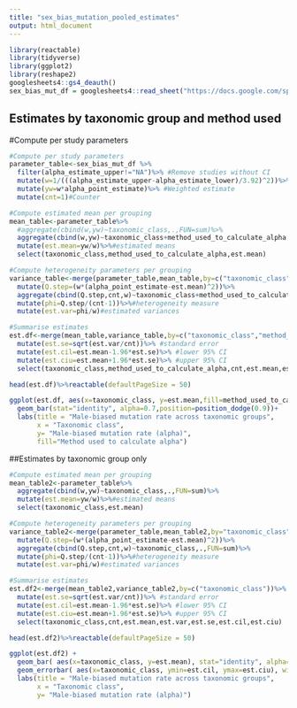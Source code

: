 ```yaml
---
title: "sex_bias_mutation_pooled_estimates"
output: html_document
---
```


```r
library(reactable)
library(tidyverse)
library(ggplot2)
library(reshape2)
googlesheets4::gs4_deauth()
sex_bias_mut_df = googlesheets4::read_sheet("https://docs.google.com/spreadsheets/d/10ZVgeGlDpEnPG-4zLLrSBQjF7p2_9hzzIMPuIRuvogg/edit#gid=537547888", range = "Alpha Estimates (each row is a single estimate)")
```

## Estimates by taxonomic group and method used

#Compute per study parameters

```r
#Compute per study parameters
parameter_table<-sex_bias_mut_df %>% 
  filter(alpha_estimate_upper!="NA")%>% #Remove studies without CI
  mutate(w=1/(((alpha_estimate_upper-alpha_estimate_lower)/3.92)^2))%>% #Weight
  mutate(yw=w*alpha_point_estimate)%>% #Weighted estimate
  mutate(cnt=1)#Counter

#Compute estimated mean per grouping
mean_table<-parameter_table%>%
  #aggregate(cbind(w,yw)~taxonomic_class,.,FUN=sum)%>%
  aggregate(cbind(w,yw)~taxonomic_class+method_used_to_calculate_alpha,.,FUN=sum)%>%
  mutate(est.mean=yw/w)%>%#estimated means
  select(taxonomic_class,method_used_to_calculate_alpha,est.mean)

#Compute heterogeneity parameters per grouping
variance_table<-merge(parameter_table,mean_table,by=c("taxonomic_class","method_used_to_calculate_alpha"))%>%
  mutate(Q.step=(w*(alpha_point_estimate-est.mean)^2))%>%
  aggregate(cbind(Q.step,cnt,w)~taxonomic_class+method_used_to_calculate_alpha,.,FUN=sum)%>%
  mutate(phi=Q.step/(cnt-1))%>%#heterogeneity measure
  mutate(est.var=phi/w)#estimated variances

#Summarise estimates
est.df<-merge(mean_table,variance_table,by=c("taxonomic_class","method_used_to_calculate_alpha"))%>%
  mutate(est.se=sqrt(est.var/cnt))%>% #standard error
  mutate(est.cil=est.mean-1.96*est.se)%>% #lower 95% CI
  mutate(est.ciu=est.mean+1.96*est.se)%>% #upper 95% CI
  select(taxonomic_class,method_used_to_calculate_alpha,cnt,est.mean,est.var,est.se,est.cil,est.ciu)

head(est.df)%>%reactable(defaultPageSize = 50)
```



```r
ggplot(est.df, aes(x=taxonomic_class, y=est.mean,fill=method_used_to_calculate_alpha)) +
  geom_bar(stat="identity", alpha=0.7,position=position_dodge(0.9))+
  labs(title = "Male-biased mutation rate across taxonomic groups",
       x = "Taxonomic class",
       y= "Male-biased mutation rate (alpha)",
       fill="Method used to calculate alpha")
```

##Estimates by taxonomic group only

```r
#Compute estimated mean per grouping
mean_table2<-parameter_table%>%
  aggregate(cbind(w,yw)~taxonomic_class,.,FUN=sum)%>%
  mutate(est.mean=yw/w)%>%#estimated means
  select(taxonomic_class,est.mean)

#Compute heterogeneity parameters per grouping
variance_table2<-merge(parameter_table,mean_table2,by="taxonomic_class")%>%
  mutate(Q.step=(w*(alpha_point_estimate-est.mean)^2))%>%
  aggregate(cbind(Q.step,cnt,w)~taxonomic_class,.,FUN=sum)%>%
  mutate(phi=Q.step/(cnt-1))%>%#heterogeneity measure
  mutate(est.var=phi/w)#estimated variances

#Summarise estimates
est.df2<-merge(mean_table2,variance_table2,by=c("taxonomic_class"))%>%
  mutate(est.se=sqrt(est.var/cnt))%>% #standard error
  mutate(est.cil=est.mean-1.96*est.se)%>% #lower 95% CI
  mutate(est.ciu=est.mean+1.96*est.se)%>% #upper 95% CI
  select(taxonomic_class,cnt,est.mean,est.var,est.se,est.cil,est.ciu)

head(est.df2)%>%reactable(defaultPageSize = 50)
```

```r
ggplot(est.df2) +
  geom_bar( aes(x=taxonomic_class, y=est.mean), stat="identity", alpha=0.7) +
  geom_errorbar( aes(x=taxonomic_class, ymin=est.cil, ymax=est.ciu), width=0.4, colour="orange", alpha=0.9, size=0.5)+
  labs(title = "Male-biased mutation rate across taxonomic groups",
       x = "Taxonomic class",
       y= "Male-biased mutation rate (alpha)")
```

